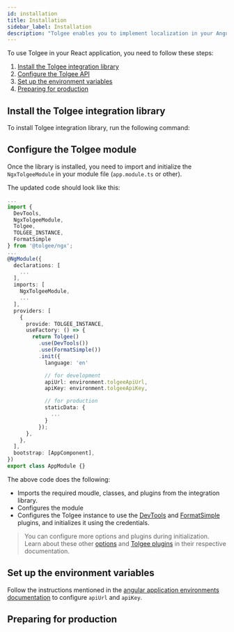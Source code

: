 ```yaml
---
id: installation
title: Installation
sidebar_label: Installation
description: "Tolgee enables you to implement localization in your Angular application with ease. You can integrate Tolgee in your Angular application using Tolgee's integration library for Angular. To use this library, start by installing Tolgee."
---
```



To use Tolgee in your React application, you need to follow these steps:

1. [Install the Tolgee integration library](#install-the-tolgee-integration-library)
2. [Configure the Tolgee API](#configure-the-tolgee-module)
3. [Set up the environment variables](#set-up-the-environment-variables)
4. [Preparing for production](#preparing-for-production)

## Install the Tolgee integration library

To install Tolgee integration library, run the following command:

<InstallationTabs lib="@tolgee/ngx" />

##  Configure the Tolgee module

Once the library is installed, you need to import and initialize the `NgxTolgeeModule` in your module file (`app.module.ts` or other).

The updated code should look like this:

```typescript
...
import {
  DevTools,
  NgxTolgeeModule,
  Tolgee,
  TOLGEE_INSTANCE,
  FormatSimple
} from '@tolgee/ngx';
...
@NgModule({
  declarations: [
    ...
  ],
  imports: [
    NgxTolgeeModule,
    ...
  ],
  providers: [
    {
      provide: TOLGEE_INSTANCE,
      useFactory: () => {
        return Tolgee()
          .use(DevTools())
          .use(FormatSimple())
          .init({
            language: 'en'

            // for development
            apiUrl: environment.tolgeeApiUrl,
            apiKey: environment.tolgeeApiKey,

            // for production
            staticData: {
              ...
            }
          });
      },
    },
  ],
  bootstrap: [AppComponent],
})
export class AppModule {}
```

The above code does the following:

- Imports the required moudle, classes, and plugins from the integration library.
- Configures the module
- Configures the Tolgee instance to use the [DevTools](../../api/web_package/plugins#devtools) and [FormatSimple](../../api/core_package/format-simple) plugins, and initializes it using the credentials.

> You can configure more options and plugins during initialization. Learn about these other [options](../../api/core_package/options) and [Tolgee plugins](../../plugins) in their respective documentation.

## Set up the environment variables

Follow the instructions mentioned in the [angular application environments documentation](https://angular.io/guide/build#configuring-application-environments) to configure `apiUrl` and `apiKey`.

## Preparing for production

<PreparingForProduction />

<ExampleBanner framework="Angular" appName="ngx" />
